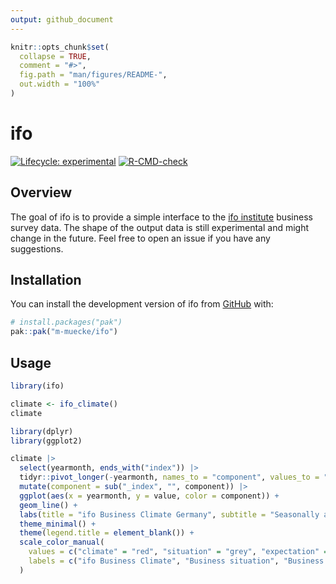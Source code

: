 ```yaml
---
output: github_document
---
```


<!-- README.md is generated from README.Rmd. Please edit that file -->

```r
knitr::opts_chunk$set(
  collapse = TRUE,
  comment = "#>",
  fig.path = "man/figures/README-",
  out.width = "100%"
)
```

# ifo

<!-- badges: start -->
[![Lifecycle: experimental](https://img.shields.io/badge/lifecycle-experimental-orange.svg)](https://lifecycle.r-lib.org/articles/stages.html#experimental)
[![R-CMD-check](https://github.com/m-muecke/ifo/actions/workflows/R-CMD-check.yaml/badge.svg)](https://github.com/m-muecke/ifo/actions/workflows/R-CMD-check.yaml)
<!-- badges: end -->

## Overview
The goal of ifo is to provide a simple interface to the [ifo institute](https://www.ifo.de/en/ifo-time-series) business survey data.
The shape of the output data is still experimental and might change in the future.
Feel free to open an issue if you have any suggestions.

## Installation

You can install the development version of ifo from [GitHub](https://github.com/) with:

```r
# install.packages("pak")
pak::pak("m-muecke/ifo")
```

## Usage

```r
library(ifo)

climate <- ifo_climate()
climate

library(dplyr)
library(ggplot2)

climate |>
  select(yearmonth, ends_with("index")) |>
  tidyr::pivot_longer(-yearmonth, names_to = "component", values_to = "value") |>
  mutate(component = sub("_index", "", component)) |>
  ggplot(aes(x = yearmonth, y = value, color = component)) +
  geom_line() +
  labs(title = "ifo Business Climate Germany", subtitle = "Seasonally adjusted", y = "", x = "") +
  theme_minimal() +
  theme(legend.title = element_blank()) +
  scale_color_manual(
    values = c("climate" = "red", "situation" = "grey", "expectation" = "blue"),
    labels = c("ifo Business Climate", "Business situation", "Business expectation")
  )
```
